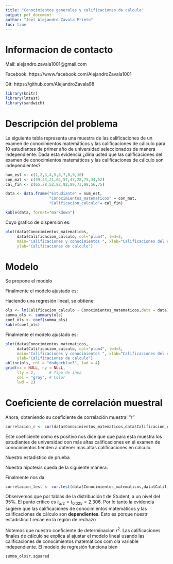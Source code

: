 ```yaml
---
title: "Conocimientos generales y calificaciones de cálculo"
output: pdf_document
author: "Joel Alejandro Zavala Prieto"
toc: true
---
```


\newpage

# Informacion de contacto

Mail: alejandro.zavala1001@gmail.com

Facebook: https://www.facebook.com/AlejandroZavala1001

Git: https://github.com/AlejandroZavala98

```r
library(knitr)
library(lmtest)
library(sandwich)
```

\newpage

# Descripción del problema

La siguiente tabla representa una muestra de las calificaciones de un examen de conocimientos matemáticos y las calificaciones de cálculo para 10 estudiantes de primer año de universidad seleccionados de manera independiente. Dada esta evidencia ¿diria usted que las calificaciones del examen de conocimientos matemáticos y las calificaciones de cálculo son independientes?


```r
num_est <- c(1,2,3,4,5,6,7,8,9,10)
con_mat <- c(39,43,21,64,57,47,28,75,34,52)
cal_fin <- c(65,78,52,82,92,89,73,98,56,75)

data <- data.frame("Estudiante" = num_est,
                   "Conocimientos_matematicos" = con_mat,
                   "Calificacion_calculo"= cal_fin)

kable(data, format="markdown")
```


Cuyo grafico de dispersión es:

```r
plot(data$Conocimientos_matematicos,
     data$Calificacion_calculo, col="plum4", lwd=3,
     main="Calificaciones y conocimientos ", xlab="Calificaciones del examen de conocimientos",
     ylab="Calificaciones de calculo")
```

\newpage

# Modelo


Se propone el modelo

\begin{equation*}
\begin{split}
y_{i} &= \beta_{0} + \beta_{1}x_{i} + u_{i} \\
x_{i} &= \textup{Calificaciones del examen de conocimientos para el estudiante i-esimo} \\
y_{i} &= \text{Calificaciones de cálculo para el estudiante i-esimo} \\
i &= 1,2,...,10 \\
\end{split}
\end{equation*}

Finalmente el modelo ajustado es:

\begin{equation*}
\hat{y_{i}} = \hat{\beta_{0}} + \hat{\beta_{1}}x_{i}
\end{equation*}

Haciendo una regresión lineal, se obtiene:

```r
ols <- lm(Calificacion_calculo ~ Conocimientos_matematicos,data = data)
summa_ols <- summary(ols)
coef_ols <- coef(summa_ols)
kable(coef_ols)
```

Finalmente el modelo ajustado es:

\begin{equation*}
\hat{y_{i}} = 40.7841552 + 0.7655618 x_{i}
\end{equation*}


```r
plot(data$Conocimientos_matematicos,
     data$Calificacion_calculo, col="plum4", lwd=3,
     main="Calificaciones y conocimientos ", xlab="Calificaciones del examen de conocimientos",
     ylab="Calificaciones de calculo")
abline(ols, col = "dodgerblue3", lwd = 4)
grid(nx = NULL, ny = NULL,
     lty = 2,      # Tipo de ínea
     col = "gray", # Color
     lwd = 2)  
```

\newpage

# Coeficiente de correlación muestral

Ahora, obteniendo su coeficiente de correlación muestral "r"

\begin{equation*}
r = \frac{\sum_{i=1}^{n}(x_{i}-\bar{x})(y_{i}-\bar{y})}{\sqrt{\sum_{i=1}^{n}(x_{i}-\bar{x})^2 \sum_{i=1}^{n}(y_{i}-\bar{y})^2}}
\end{equation*}

```r
correlacion_r <- cor(data$Conocimientos_matematicos,data$Calificacion_calculo);correlacion_r
```

Este coeficiente como es positivo nos dice que que para esta muestra los estudiantes  de universidad con más altas calificaciones en el examen de conocimientos tienden a obtener mas altas calificaciones en cálculo.

Nuestro estadistico de prueba 

\begin{equation*}
\begin{split}
t &= \frac{r\sqrt{n-2}}{\sqrt{1-r^{2}}} \\
n &= 10
\end{split}
\end{equation*}


Nuestra hipotesis queda de la siguiente manera:
\begin{equation*}
H_{o}:\rho=0 \ \ VS \ \ H_{a}:\rho\neq0
\end{equation*}

Finalmente nos da

```r
correlacion_test <- cor.test(data$Conocimientos_matematicos,data$Calificacion_calculo);correlacion_test
```

Observemos que por tablas de la distribución t de Student, a un nivel del 95%. El punto critico es $t_{\alpha / 2}=t_{0.025}=2.306$. Por lo tanto la evidencia sugiere que las calificaciones de conocimientos matemáticos y las calificaciones de cálculo son **dependientes**. Esto es porque nuestr estadistico t recae en la región de rechazo

Notemos que nuestro coeficiente de determinacion $r^{2}$. Las calificaciones finales de cálculo se explica al ajustar el modelo lineal usando las calificaciones de conocimientos matemáticos com ola variable independiente. El modelo de regresión funciona bien

```r
summa_ols$r.squared
```

